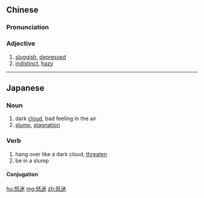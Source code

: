 ==Chinese==
{{zh-forms}}

===Pronunciation===
{{zh-pron
|m=dīmí
|c=dai1 mai4
|cat=a
}}

===Adjective===
{{zh-adj}}

# [[sluggish]], [[depressed]]
# [[indistinct]], [[hazy]]

----

==Japanese==
{{ja-kanjitab|てい|めい|yomi=on}}

===Noun===
{{ja-noun|ていめい}}

# dark [[cloud]], bad feeling in the air
# [[slump]], [[stagnation]]

===Verb===
{{ja-verb-suru|tr=intrans|ていめい}}

# hang over like a dark cloud, [[threaten]]
# be in a slump

====Conjugation====
{{ja-suru|ていめい}}

[[hu:低迷]]
[[mg:低迷]]
[[zh:低迷]]